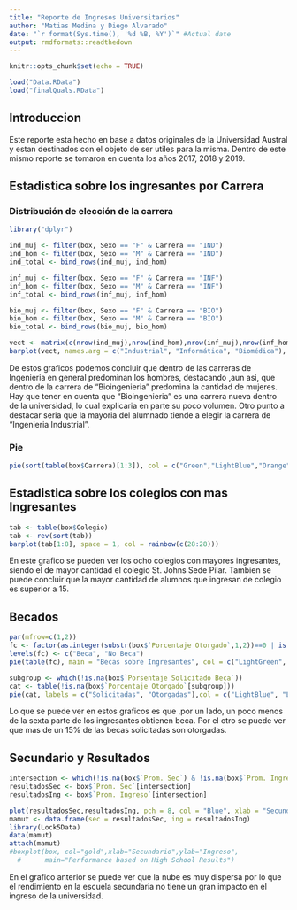 ```yaml
---
title: "Reporte de Ingresos Universitarios"
author: "Matias Medina y Diego Alvarado"
date: "`r format(Sys.time(), '%d %B, %Y')`" #Actual date
output: rmdformats::readthedown
---
```

```r
knitr::opts_chunk$set(echo = TRUE)
```
```r
load("Data.RData")
load("finalQuals.RData")
```
## Introduccion

Este reporte esta hecho en base a datos originales de la Universidad Austral y estan destinados con el objeto de ser utiles para la misma. Dentro de este mismo reporte se tomaron en cuenta los años 2017, 2018 y 2019.

## Estadistica sobre los ingresantes por Carrera {.tabset .unnumbered}

### Distribución de elección de la carrera   {- .unnumbered}

```r

library("dplyr")

ind_muj <- filter(box, Sexo == "F" & Carrera == "IND")
ind_hom <- filter(box, Sexo == "M" & Carrera == "IND")
ind_total <- bind_rows(ind_muj, ind_hom)

inf_muj <- filter(box, Sexo == "F" & Carrera == "INF")
inf_hom <- filter(box, Sexo == "M" & Carrera == "INF")
inf_total <- bind_rows(inf_muj, inf_hom)

bio_muj <- filter(box, Sexo == "F" & Carrera == "BIO")
bio_hom <- filter(box, Sexo == "M" & Carrera == "BIO")
bio_total <- bind_rows(bio_muj, bio_hom)

vect <- matrix(c(nrow(ind_muj),nrow(ind_hom),nrow(inf_muj),nrow(inf_hom),nrow(bio_muj), nrow(bio_hom)),nrow=2,ncol=3)
barplot(vect, names.arg = c("Industrial", "Informática", "Biomédica"), main = "Distribución de estudiantes en el ingreso 2018-2019")

```
De estos graficos podemos concluir que dentro de las carreras de Ingenieria en general predominan los hombres, destacando ,aun asi, que dentro de la carrera de "Bioingenieria" predomina la cantidad de mujeres. Hay que tener en cuenta que "Bioingenieria" es una carrera nueva dentro de la universidad, lo cual explicaria en parte su poco volumen. Otro punto a destacar seria que la mayoria del alumnado tiende a elegir la carrera de "Ingenieria Industrial". 

### Pie {- .unnumbered}
```r
pie(sort(table(box$Carrera)[1:3]), col = c("Green","LightBlue","Orange"))
```

## Estadistica sobre los colegios con mas Ingresantes
```r
tab <- table(box$Colegio)
tab <- rev(sort(tab))
barplot(tab[1:8], space = 1, col = rainbow(c(28:28)))
```
En este grafico se pueden ver los ocho colegios con mayores ingresantes, siendo el de mayor cantidad el colegio St. Johns Sede Pilar. Tambien se puede concluir que la mayor cantidad de alumnos que ingresan de colegio es superior a 15.

## Becados 

```r
par(mfrow=c(1,2)) 
fc <- factor(as.integer(substr(box$`Porcentaje Otorgado`,1,2))==0 | is.na(box$`Porcentaje Otorgado`))
levels(fc) <- c("Beca", "No Beca")
pie(table(fc), main = "Becas sobre Ingresantes", col = c("LightGreen", "LightBlue"))

subgroup <- which(!is.na(box$`Porsentaje Solicitado Beca`))
cat <- table(!is.na(box$`Porcentaje Otorgado`[subgroup]))
pie(cat, labels = c("Solicitadas", "Otorgadas"),col = c("LightBlue", "LightGreen"), main = "Becas otorgadas sobre solicitadas")

```
Lo que se puede ver en estos graficos es que ,por un lado, un poco menos de la sexta parte de los ingresantes obtienen beca. Por el otro se puede ver que mas de un 15% de las becas solicitadas son otorgadas. 

## Secundario y Resultados

```r
intersection <- which(!is.na(box$`Prom. Sec`) & !is.na(box$`Prom. Ingreso`))
resultadosSec <- box$`Prom. Sec`[intersection]
resultadosIng <- box$`Prom. Ingreso`[intersection]

plot(resultadosSec,resultadosIng, pch = 8, col = "Blue", xlab = "Secundario", ylab = "Ingreso", main = "Promedio del secundario con los del Ingreso")
mamut <- data.frame(sec = resultadosSec, ing = resultadosIng)
library(Lock5Data)
data(mamut)
attach(mamut)
#boxplot(box, col="gold",xlab="Secundario",ylab="Ingreso",
  #      main="Performance based on High School Results")
```

En el grafico anterior se puede ver que la nube es muy dispersa por lo que el rendimiento en la escuela secundaria no tiene un gran impacto en el ingreso de la universidad.
